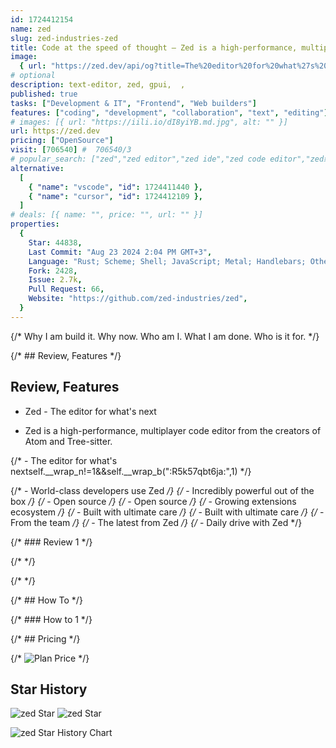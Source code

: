 ```yaml
---
id: 1724412154
name: zed
slug: zed-industries-zed
title: Code at the speed of thought – Zed is a high-performance, multiplayer code editor from the creators of Atom and Tree-sitter.
image:
  { url: "https://zed.dev/api/og?title=The%20editor%20for%20what%27s%20next" }
# optional
description: text-editor, zed, gpui,  ,
published: true
tasks: ["Development & IT", "Frontend", "Web builders"]
features: ["coding", "development", "collaboration", "text", "editing"]
# images: [{ url: "https://iili.io/dI8yiYB.md.jpg", alt: "" }]
url: https://zed.dev
pricing: ["OpenSource"]
visit: [706540] #  706540/3
# popular_search: ["zed","zed editor","zed ide","zed code editor","zed编辑器"]
alternative:
  [
    { "name": "vscode", "id": 1724411440 },
    { "name": "cursor", "id": 1724412109 },
  ]
# deals: [{ name: "", price: "", url: "" }]
properties:
  {
    Star: 44838,
    Last Commit: "Aug 23 2024 2:04 PM GMT+3",
    Language: "Rust; Scheme; Shell; JavaScript; Metal; Handlebars; Other",
    Fork: 2428,
    Issue: 2.7k,
    Pull Request: 66,
    Website: "https://github.com/zed-industries/zed",
  }
---
```


{/* Why I am build it. Why now. Who am I. What I am done. Who is it for. */}

{/* ## Review, Features */}

## Review, Features

- Zed - The editor for what's next

- Zed is a high-performance, multiplayer code editor from the creators of Atom and Tree-sitter.

{/* - The editor for what's nextself.__wrap_n!=1&&self.__wrap_b(":R5k57qbt6ja:",1) */}

{/* - World-class developers use Zed */}
{/* - Incredibly powerful out of the box */}
{/* - Open source */}
{/* - Open source */}
{/* - Growing extensions ecosystem */}
{/* - Built with ultimate care */}
{/* - Built with ultimate care */}
{/* - From the team */}
{/* - The latest from Zed */}
{/* - Daily drive with Zed */}

{/* ### Review 1 */}

{/* <DetailYoutube videoId="" startTime={0} /> */}

{/* <Twitters ids=[] /> */}

{/* ## How To */}

{/* ### How to 1 */}

{/* ## Pricing */}

{/* <Img src="" alt="Plan Price" /> */}

## Star History

![zed Star](https://img.shields.io/github/stars/zed-industries/zed?style=flat%22)
![zed Star](https://img.shields.io/github/last-commit/zed-industries/zed?style=flat%22)

![zed Star History Chart](https://api.star-history.com/svg?repos=zed-industries/zed)
